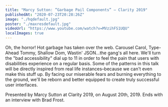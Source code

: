 ```yaml
---
title: "Marcy Sutton: ”Garbage Pail Components” — Clarity 2019"
publishedAt: "2020-07-23T20:28:26Z"
image: "./hqdefault.jpg"
poster: "./maxresdefault.jpg"
videoUrl: "https://www.youtube.com/watch?v=MVzihFS1UQU"
localImages: true
---
```


Oh, the horror! Hot garbage has taken over the web. Carousel Carol, Type-Ahead Tommy, Shallow Dom, Wastin' JSON...the gang's all here. We'll turn the "bad accessibility" dial up to 11 in order to feel the pain that users with disabilities experience on a regular basis. Some of the patterns in this talk will be directly inspired from real life instances–because we can't even make this stuff up. By facing our miserable fears and burning everything to the ground, we'll be reborn and better equipped to create truly successful user interfaces.

Presented by Marcy Sutton at Clarity 2019, on August 20th, 2019. Ends with an interview with Brad Frost.
